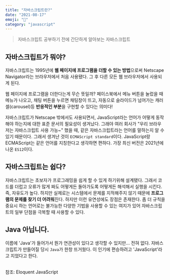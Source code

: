 ```yaml
---
title: "자바스크립트란?"
date: "2021-08-17"
emoji: "🤨"
category: "javascript"
---
```

> 자바스크립트 공부하기 전에 간단하게 알아보는 자바스크립트

## 자바스크립트가 뭐야?
자바스크립트는 1995년에 **웹 페이지에 프로그램을 더할 수 있는 방법**으로써 Netscape Navigator라는 브라우저에서 처음 사용됐다. 그 후 다른 모든 웹 브라우저에서 사용되게 된다.

웹 페이지에 프로그램을 더한다는게 무슨 뜻일까? 페이스북에서 메뉴 버튼을 눌렀을 때 메뉴가 나오고, 채팅 버튼을 누르면 채팅창이 뜨고, 자동으로 슬라이드가 넘어가는 캐러셀(carousel)등 **반응적인 부분**을 구현할 수 있다는 의미다!

자바스크립트가 Netscape 밖에서도 사용되면서, JavaScript라는 언어가 어떻게 동작해야 하는지에 대한 표준 문서의 필요성이 생겨났다. 그래야 여러 회사가 "우리 브라우저는 자바스크립트 사용 가능~" 했을 때, 같은 자바스크립트라는 언어를 말하는지 알 수 있기 때문이다.
그래서 생겨난 것이 `ECMAScript standard`이다. JavaScript랑 ECMAScript는 같은 언어를 지칭한다고 생각하면 편하다. 가장 최신 버전은 2021년에 나온 `ES12`이다.

## 자바스크립트는 쉽다?
자바스크립트는 초보자가 프로그래밍을 쉽게 할 수 있게 하기위해 설계됐다. 그래서 코드를 더럽고 오류가 많게 짜도 어떻게든 돌아가도록 어떻게든 해석해서 실행을 시킨다. 즉, 자유도가 높다.
하지만 실제로는 시스템에서 문제를 지적해주지 않기 때문에 **프로그램의 문제를 찾기 더 어려워**진다. 하지만 이런 유연성에도 장점은 존재한다. 좀 더 규칙을 중요시 하는 언어로는 불가능한 다양한 기법을 사용할 수 있는 여지가 있어 자바스크립트의 일부 단점을 극복할 때 사용할 수 있다.

## Java 아닙니다.
이름에 'Java'가 들어가서 뭔가 연관성이 있다고 생각할 수 있지만... 전혀 없다. 자바스크립트가 만들어질 당시 `Java`가 한창 뜨거웠다. 이 인기에 편승하려고 'JavaScript'라고 지었다고 한다.

<br />
참조: Eloquent JavaScript
